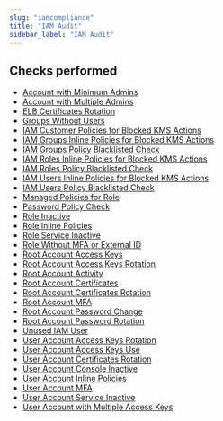 ```yaml
---
slug: "iamcompliance"
title: "IAM Audit"
sidebar_label: "IAM Audit"
---
```


## Checks performed

- [Account with Minimum Admins](iamcompliance/rules/account_with_minimum_admins)
- [Account with Multiple Admins](iamcompliance/rules/account_with_multiple_admins)
- [ELB Certificates Rotation](iamcompliance/rules/elb_certificates_rotation)
- [Groups Without Users](iamcompliance/rules/groups_without_users)
- [IAM Customer Policies for Blocked KMS Actions](iamcompliance/rules/iam_customer_policies_for_blocked_kms_actions)
- [IAM Groups Inline Policies for Blocked KMS Actions](iamcompliance/rules/iam_groups_inline_policies_for_blocked_kms_actions)
- [IAM Groups Policy Blacklisted Check](iamcompliance/rules/iam_groups_policy_blacklisted_check)
- [IAM Roles Inline Policies for Blocked KMS Actions](iamcompliance/rules/iam_roles_inline_policies_for_blocked_kms_actions)
- [IAM Roles Policy Blacklisted Check](iamcompliance/rules/iam_roles_policy_blacklisted_check)
- [IAM Users Inline Policies for Blocked KMS Actions](iamcompliance/rules/iam_users_inline_policies_for_blocked_kms_actions)
- [IAM Users Policy Blacklisted Check](iamcompliance/rules/iam_users_policy_blacklisted_check)
- [Managed Policies for Role](iamcompliance/rules/managed_policies_for_role)
- [Password Policy Check](iamcompliance/rules/password_policy_check)
- [Role Inactive](iamcompliance/rules/role_inactive)
- [Role Inline Policies](iamcompliance/rules/role_inline_policies)
- [Role Service Inactive](iamcompliance/rules/role_service_inactive)
- [Role Without MFA or External ID](iamcompliance/rules/role_without_mfa_or_external_id)
- [Root Account Access Keys](iamcompliance/rules/root-account-access-keys)
- [Root Account Access Keys Rotation](iamcompliance/rules/root_account_access_keys_rotation)
- [Root Account Activity](iamcompliance/rules/root_account_activity)
- [Root Account Certificates](iamcompliance/rules/root_account_certificates)
- [Root Account Certificates Rotation](iamcompliance/rules/root_account_certificates_rotation)
- [Root Account MFA](iamcompliance/rules/root_account_mfa)
- [Root Account Password Change](iamcompliance/rules/root_account_password_change)
- [Root Account Password Rotation](iamcompliance/rules/root_account_password_rotation)
- [Unused IAM User](iamcompliance/rules/unused_iam_user)
- [User Account Access Keys Rotation](iamcompliance/rules/user_account_access_keys_rotation)
- [User Account Access Keys Use](iamcompliance/rules/user_account_access_keys_use)
- [User Account Certificates Rotation](iamcompliance/rules/user_account_certificates_rotation)
- [User Account Console Inactive](iamcompliance/rules/user_account_console_inactive)
- [User Account Inline Policies](iamcompliance/rules/user_account_inline_policies)
- [User Account MFA](iamcompliance/rules/user_account_mfa)
- [User Account Service Inactive](iamcompliance/rules/user_account_service_inactive)
- [User Account with Multiple Access Keys](iamcompliance/rules/user_account_with_multiple_access_keys)
